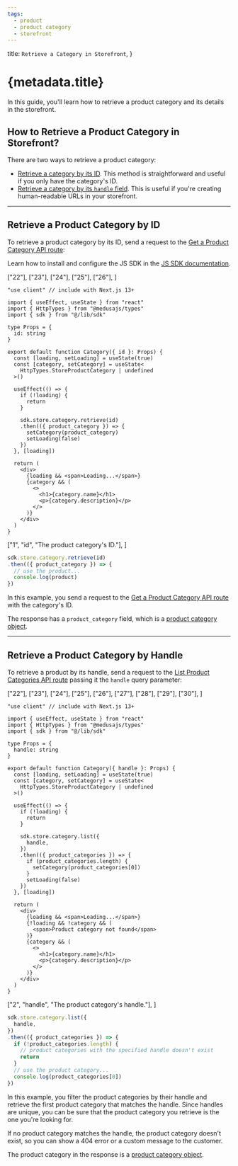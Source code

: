 ```yaml
---
tags:
  - product
  - product category
  - storefront
---
```



  title: `Retrieve a Category in Storefront`,
}

# {metadata.title}

In this guide, you'll learn how to retrieve a product category and its details in the storefront.

## How to Retrieve a Product Category in Storefront?

There are two ways to retrieve a product category:

- [Retrieve a category by its ID](#retrieve-a-product-category-by-id). This method is straightforward and useful if you only have the category's ID.
- [Retrieve a category by its `handle` field](#retrieve-a-product-category-by-handle). This is useful if you're creating human-readable URLs in your storefront.

---

## Retrieve a Product Category by ID

To retrieve a product category by its ID, send a request to the [Get a Product Category API route](!api!/store#product-categories_getproductcategoriesid):

<Note title="Tip">

Learn how to install and configure the JS SDK in the [JS SDK documentation](../../../../js-sdk/page.mdx).

</Note>

<CodeTabs group="store-request">
  <CodeTab label="React" value="react">

  ["22"], ["23"], ["24"],
  ["25"], ["26"],
]

  ```tsx highlights={highlights}
  "use client" // include with Next.js 13+

  import { useEffect, useState } from "react"
  import { HttpTypes } from "@medusajs/types"
  import { sdk } from "@/lib/sdk"

  type Props = {
    id: string
  }

  export default function Category({ id }: Props) {
    const [loading, setLoading] = useState(true)
    const [category, setCategory] = useState<
      HttpTypes.StoreProductCategory | undefined
    >()

    useEffect(() => {
      if (!loading) {
        return 
      }

      sdk.store.category.retrieve(id)
      .then(({ product_category }) => {
        setCategory(product_category)
        setLoading(false)
      })
    }, [loading])

    return (
      <div>
        {loading && <span>Loading...</span>}
        {category && (
          <>
            <h1>{category.name}</h1>
            <p>{category.description}</p>
          </>
        )}
      </div>
    )
  }
  ```

  </CodeTab>
  <CodeTab label="JS SDK" value="js-sdk">

  ["1", "id", "The product category's ID."],
]

  ```ts highlights={fetchHighlights}
  sdk.store.category.retrieve(id)
  .then(({ product_category }) => {
    // use the product...
    console.log(product)
  })
  ```

  </CodeTab>
</CodeTabs>

In this example, you send a request to the [Get a Product Category API route](!api!/store#product-categories_getproductcategoriesid) with the category's ID.

The response has a `product_category` field, which is a [product category object](!api!/store/#product-categories_productcategory_schema).

---

## Retrieve a Product Category by Handle

To retrieve a product by its handle, send a request to the [List Product Categories API route](!api!/store#product-categories_getproductcategories) passing it the `handle` query parameter:

<CodeTabs group="store-request">
  <CodeTab label="React" value="react">

  ["22"], ["23"], ["24"],
  ["25"], ["26"], ["27"], ["28"],
  ["29"], ["30"],
]

  ```tsx highlights={handleHighlights}
  "use client" // include with Next.js 13+

  import { useEffect, useState } from "react"
  import { HttpTypes } from "@medusajs/types"
  import { sdk } from "@/lib/sdk"

  type Props = {
    handle: string
  }

  export default function Category({ handle }: Props) {
    const [loading, setLoading] = useState(true)
    const [category, setCategory] = useState<
      HttpTypes.StoreProductCategory | undefined
    >()

    useEffect(() => {
      if (!loading) {
        return 
      }

      sdk.store.category.list({
        handle,
      })
      .then(({ product_categories }) => {
        if (product_categories.length) {
          setCategory(product_categories[0])
        }
        setLoading(false)
      })
    }, [loading])

    return (
      <div>
        {loading && <span>Loading...</span>}
        {!loading && !category && (
          <span>Product category not found</span>
        )}
        {category && (
          <>
            <h1>{category.name}</h1>
            <p>{category.description}</p>
          </>
        )}
      </div>
    )
  }
  ```

  </CodeTab>
  <CodeTab label="JS SDK" value="js-sdk">

  ["2", "handle", "The product category's handle."],
]

  ```ts highlights={handleFetchHighlights}
  sdk.store.category.list({
    handle,
  })
  .then(({ product_categories }) => {
    if (!product_categories.length) {
      // product categories with the specified handle doesn't exist
      return
    }
    // use the product category...
    console.log(product_categories[0])
  })
  ```

  </CodeTab>
</CodeTabs>

In this example, you filter the product categories by their handle and retrieve the first product category that matches the handle. Since handles are unique, you can be sure that the product category you retrieve is the one you're looking for.

If no product category matches the handle, the product category doesn't exist, so you can show a 404 error or a custom message to the customer.

The product category in the response is a [product category object](!api!/store/#product-categories_productcategory_schema).
